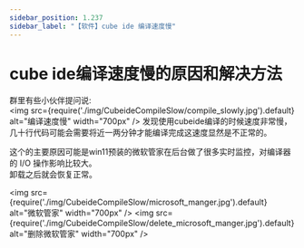 ```yaml
---
sidebar_position: 1.237
sidebar_label: "【软件】cube ide 编译速度慢"
---
```


# cube ide编译速度慢的原因和解决方法

群里有些小伙伴提问说:  
<img src={require('./img/CubeideCompileSlow/compile_slowly.jpg').default} alt="编译速度慢" width="700px" />
发现使用cubeide编译的时候速度非常慢，几十行代码可能会需要将近一两分钟才能编译完成这速度显然是不正常的。 

这个的主要原因可能是win11预装的微软管家在后台做了很多实时监控，对编译器的 I/O 操作影响比较大。  
卸载之后就会恢复正常。  

<img src={require('./img/CubeideCompileSlow/microsoft_manger.jpg').default} alt="微软管家" width="700px" />
<img src={require('./img/CubeideCompileSlow/delete_microsoft_manger.jpg').default} alt="删除微软管家" width="700px" />


